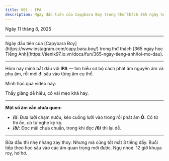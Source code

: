 ```yaml
---
title: 001 - IPA
description: Ngày đầu tiên của Capybara Boy trong thử thách 365 ngày học Tiếng Anh
---
```


Ngày 11 tháng 8, 2025

---

<Intro>
  Ngày đầu tiên của [Capybara Boy](https://www.instagram.com/capy.bara.boy/) trong thử thách [365 ngày học Tiếng Anh](https://tienlx97.io.vn/docs/fun/365-ngay-tieng-anh/loi-mo-dau).
</Intro>

---

Hôm nay mình bắt đầu với **IPA** — tìm hiểu sơ bộ cách phát âm nguyên âm và phụ âm, rồi mới đi sâu vào từng âm cụ thể.

Mình học qua video này:

<YouTubeIframe src="https://www.youtube.com/embed/DyYFwoITfXY" />

Thầy giảng dễ hiểu, có vài mẹo khá hay.

---

<LineEmojiCanvas25
  className="inline-block w-[50px] h-[50px]"
  skeletonClassName="inline-block w-[50px] h-[50px]"
  autoPlay
  loop
  src="https://raw.githubusercontent.com/godchu/blog-assets/refs/heads/main/line-packs-v2/67c9092bcd372c3107c54c32/032/032_animation/032_animation.png"
  showSkeleton
  width={80}
  height={80}
/>

**Một số âm vẫn chưa quen:**

- **/l/**: Đưa lưỡi chạm nướu, kéo cuống lưỡi vào trong rồi phát âm **Ô**. Có từ thì ổn, có từ nghe kỳ kỳ.
- **/ð/**: Đọc mãi chưa chuẩn, trong khi đọc **/θ/** thì lại dễ.

---

<Note>
Bữa đầu thì nhẹ nhàng zay thoy. Nhưng mà cũng tốt mất 3 tiếng đấy. Buổi tiếp theo học sâu vào các âm quan trọng mới được. Ngụ nhoé. 12 giờ khuya roy, hơ hơ.

<LineEmojiCanvas25
  className="inline-block w-[50px] h-[50px]"
  skeletonClassName="inline-block w-[50px] h-[50px]"
  autoPlay
  loop
  src="https://raw.githubusercontent.com/godchu/blog-assets/refs/heads/main/line-packs-v2/686cb4907a295f1761c5ba83/036/036_animation/036_animation.png"
  showSkeleton
  width={80}
  height={80}
/>
</Note>
